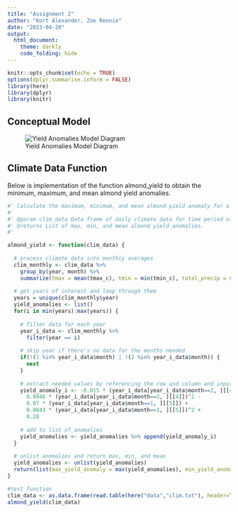 ```yaml
---
title: "Assignment 2"
author: "Kort Alexander, Zoe Rennie"
date: "2023-04-20"
output: 
  html_document:
    theme: darkly
    code_folding: hide
---
```


```r
knitr::opts_chunk$set(echo = TRUE)
options(dplyr.summarise.inform = FALSE)
library(here)
library(dplyr)
library(knitr)
```

## Conceptual Model

![Yield Anomalies Model Diagram](almond_function_diagram.png)

## Climate Data Function

Below is implementation of the function almond_yield to obtain the minimum, maximum, and mean almond yield anomalies.

```r
#' Calculate the maximum, minimum, and mean almond yield anomaly for a given time series.
#' 
#' @param clim_data Data frame of daily climate data for time period of interest. Columns: day, month, year, wy, tmax_c, tmin_c, precip.
#' @returns List of max, min, and mean almond yield anomalies.
#' 

almond_yield <- function(clim_data) {
  
  # process climate data into monthly averages
  clim_monthly <- clim_data %>% 
    group_by(year, month) %>% 
    summarize(tmax = mean(tmax_c), tmin = min(tmin_c), total_precip = sum(precip))
  
  # get years of interest and loop through them
  years = unique(clim_monthly$year)
  yield_anomalies <- list()
  for(i in min(years):max(years)) {
    
    # filter data for each year
    year_i_data <- clim_monthly %>% 
      filter(year == i)
    
    # skip year if there's no data for the months needed
    if(!(1 %in% year_i_data$month) | !(2 %in% year_i_data$month)) {
      next
    }
    
    # extract needed values by referencing the row and column and input into formula
    yield_anomaly_i <- -0.015 * (year_i_data[year_i_data$month==2, ][[4]]) -
      0.0046 * (year_i_data[year_i_data$month==2, ][[4]])^2 -
      0.07 * (year_i_data[year_i_data$month==1, ][[5]]) +
      0.0043 * (year_i_data[year_i_data$month==1, ][[5]])^2 +
      0.28
    
    # add to list of anomalies
    yield_anomalies <- yield_anomalies %>% append(yield_anomaly_i)
  }
  
  # unlist anomalies and return max, min, and mean
  yield_anomalies <- unlist(yield_anomalies)
  return(list(max_yield_anomaly = max(yield_anomalies), min_yield_anomaly = min(yield_anomalies), mean_yield_anomaly = mean(yield_anomalies)))
}

#test function
clim_data <- as.data.frame(read.table(here("data","clim.txt"), header=T))
almond_yield(clim_data)
```
